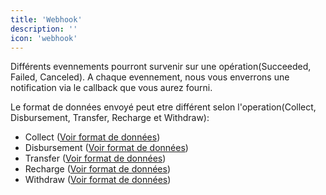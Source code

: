 ```yaml
---
title: 'Webhook'
description: ''
icon: 'webhook'
---
```


Différents evennements pourront survenir sur une opération(Succeeded, Failed, Canceled). 
A chaque evennement, nous vous enverrons une notification via le callback que vous aurez fourni.

Le format de données envoyé peut etre différent selon l'operation(Collect, Disbursement, Transfer, Recharge et Withdraw):

- Collect ([Voir format de données](http://localhost:9090/api-overview/collect#webhook))
- Disbursement ([Voir format de données](http://localhost:9090/api-overview/disbursement#webhook))
- Transfer ([Voir format de données](http://localhost:9090/api-overview/transfer#webhook))
- Recharge ([Voir format de données](http://localhost:9090/api-overview/recharge#webhook))
- Withdraw ([Voir format de données](http://localhost:9090/api-overview/withdraw#webhook))

